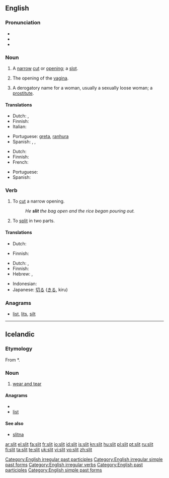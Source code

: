 ==English==
{{wikipedia}}

===Pronunciation===
* {{IPA|/'slɪt/}}
* {{audio|en-us-slit.ogg|Audio (US)}}
* {{rhymes|ɪt}}

===Noun===
{{en-noun}}

# A [[narrow]] [[cut]] or [[opening]]; a [[slot]].
# {{context|vulgar|slang}} The opening of the [[vagina]].
# {{context|vulgar|slang}} A derogatory name for a woman, usually a sexually loose woman; a [[prostitute]].

====Translations====
{{trans-top|narrow cut or opening; a slot}}
* Dutch: {{t+|nl|spleet|f}}, {{t|nl|gleuf|f}}
* Finnish: {{t-|fi|viilto}}
* Italian: {{t-|it|fessura|f}}
{{trans-mid}}
* Portuguese: [[greta]], [[ranhura]]
* Spanish: {{t-|es|ranura|f}}, {{t+|es|abertura|f}}, {{t|es|rendija|f}}
{{trans-bottom}}

{{trans-top|vulgar, slang: opening of the vagina}}
* Dutch: {{t+|nl|spleet|f}}
* Finnish: {{t+|fi|viiva}}
* French: {{t+|fr|fente|f}}
{{trans-mid}}
* Portuguese: {{t+|pt|racha}}
* Spanish: {{t+|es|raja}}
{{trans-bottom}}

===Verb===
{{en-verb|slits|slitting|slit|'''[[slit]]''' or '''[[slitten]]'''}}

# To [[cut]] a narrow opening.
#: ''He '''slit''' the bag open and the rice began pouring out.''
# To [[split]] in two parts.

====Translations====
{{trans-top|cut a narrow opening}}
* Dutch: {{t|nl|opensnijden}}
{{trans-mid}}
* Finnish: {{t-|fi|viiltää}}
{{trans-bottom}}

{{trans-top|split into two parts}}
* Dutch: {{t+|nl|splijten}}, {{t|nl|opensnijden}}
* Finnish: {{t-|fi|kahtia|alt=leikata kahtia}}
* Hebrew: {{t|he|חתך|tr=khatákh}}, {{t|he|פיצל|tr=pitsél}}
{{trans-mid}}
* Indonesian: {{t-|id|iris|alt=mengiris|xs=Indonesian}}
* Japanese: [[切る]] ([[きる]], kiru)
{{trans-bottom}}

===Anagrams===
* [[list#English|list]], [[lits#English|lits]], [[silt#English|silt]]

[[Category:English irregular past participles]]
[[Category:English irregular simple past forms]]
[[Category:English irregular verbs]]
[[Category:English past participles]]
[[Category:English simple past forms]]

----

==Icelandic==

===Etymology===
<!-- According to the Norwegian dictionary by the University of Oslo and the Norwegian Language Council, the word is unattested in O.N. -->
From {{etyl|non|is}} *{{term||slit|lang=non}}.

===Noun===
{{is-noun|n|slits|-}}

# [[wear and tear]]

====Anagrams====
* {{alphagram|ilst}}
* [[list#Icelandic|list]]

====See also====
* [[slitna]]

[[ar:slit]]
[[el:slit]]
[[fa:slit]]
[[fr:slit]]
[[io:slit]]
[[id:slit]]
[[is:slit]]
[[kn:slit]]
[[hu:slit]]
[[pl:slit]]
[[pt:slit]]
[[ru:slit]]
[[fi:slit]]
[[ta:slit]]
[[te:slit]]
[[uk:slit]]
[[vi:slit]]
[[vo:slit]]
[[zh:slit]]